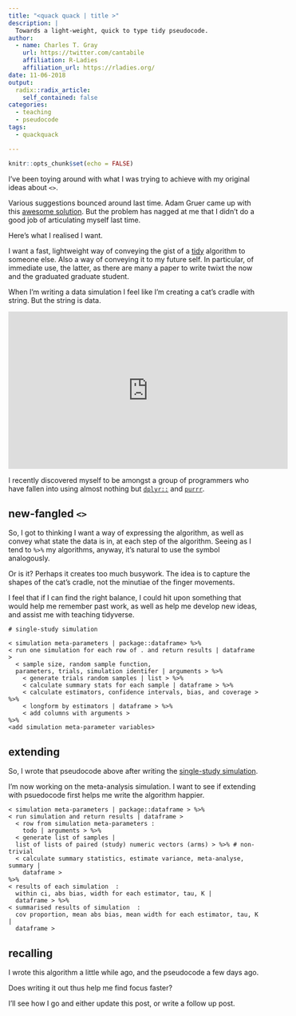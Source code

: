 ```yaml
---
title: "<quack quack | title >"
description: |
  Towards a light-weight, quick to type tidy pseudocode. 
author:
  - name: Charles T. Gray
    url: https://twitter.com/cantabile
    affiliation: R-Ladies
    affiliation_url: https://rladies.org/
date: 11-06-2018
output:
  radix::radix_article:
    self_contained: false
categories:
  - teaching
  - pseudocode
tags:
  - quackquack

---
```


```r
knitr::opts_chunk$set(echo = FALSE)
```


I've been toying around with what I was trying to achieve with my original ideas
about `<>`. 

Various suggestions bounced around last time. Adam Gruer came up with this [awesome solution](https://github.com/adam-gruer/quack_quack). But the problem has nagged at me that I didn't do a good job of articulating myself last time.

Here's what I realised I want. 

I want a fast, lightweight way of conveying the 
gist of a [tidy](https://www.tidyverse.org/) algorithm to someone else. Also a way of conveying it to my future self. In particular, of immediate use, the latter, as there are many a paper to write twixt the now and the graduated graduate student.

When I'm writing a data simulation I feel like I'm creating a cat's cradle with string. But the string is data. 

<iframe width="560" height="315" src="https://www.youtube.com/embed/VpHTPnrYLzQ" frameborder="0" allow="accelerometer; autoplay; encrypted-media; gyroscope; picture-in-picture" allowfullscreen></iframe>

I recently discovered myself to be amongst a group of programmers who have fallen into using almost nothing but [`dplyr::`](https://dplyr.tidyverse.org/) and [`purrr`](https://purrr.tidyverse.org/).

## new-fangled `<>`

So, I got to thinking I want a way of expressing the algorithm, as well as convey what state the data is in, at each step of the algorithm. Seeing as I tend to ` %>% ` my algorithms, anyway, it's natural to use the symbol analogously.  

Or is it? Perhaps it creates too much busywork. The idea is to capture the shapes of the cat's cradle, not the minutiae of the finger movements. 

I feel that if I can find the right balance, I could hit upon something that
would help me remember past work, as well as help me develop new ideas,
and assist me with teaching tidyverse. 

```{}
# single-study simulation

< simulation meta-parameters | package::dataframe> %>% 
< run one simulation for each row of . and return results | dataframe > 
  < sample size, random sample function, 
  parameters, trials, simulation identifer | arguments > %>% 
    < generate trials random samples | list > %>% 
    < calculate summary stats for each sample | dataframe > %>% 
    < calculate estimators, confidence intervals, bias, and coverage > %>% 
    < longform by estimators | dataframe > %>% 
    < add columns with arguments >
%>%
<add simulation meta-parameter variables>
```

## extending

So, I wrote that pseudocode above after writing the [single-study simulation](https://github.com/softloud/varameta/blob/master/data-raw/sim-data.Rmd). 

I'm now working on the meta-analysis simulation. I want to see if extending with 
psuedocode first helps me write the algorithm happier.

```{}
< simulation meta-parameters | package::dataframe > %>% 
< run simulation and return results | dataframe >  
  < row from simulation meta-parameters : 
    todo | arguments > %>% 
  < generate list of samples | 
  list of lists of paired (study) numeric vectors (arms) > %>% # non-trivial
  < calculate summary statistics, estimate variance, meta-analyse, summary | 
    dataframe >  
%>% 
< results of each simulation  :
  within ci, abs bias, width for each estimator, tau, K | 
  dataframe > %>% 
< summarised results of simulation  : 
  cov proportion, mean abs bias, mean width for each estimator, tau, K | 
  dataframe > 
```

## recalling

I wrote this algorithm a little while ago, and the pseudocode a few days ago.

Does writing it out thus help me find focus faster?

I'll see how I go and either update this post, or write a follow up post.  